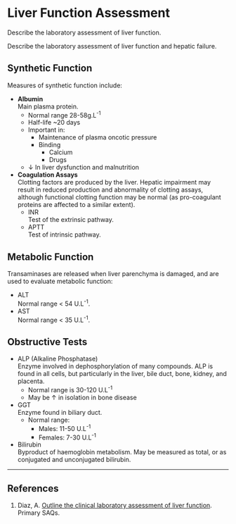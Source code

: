 # Liver Function Assessment

:::CICM
Describe the laboratory assessment of liver function.
:::

:::ANZCA
Describe the laboratory assessment of liver function and hepatic failure.
:::

## Synthetic Function

Measures of synthetic function include:

*  **Albumin**\
Main plasma protein.
    * Normal range 28-58g.L^-1^
    * Half-life ~20 days
    * Important in:
        * Maintenance of plasma oncotic pressure
        * Binding
            * Calcium
            * Drugs
    * ↓ In liver dysfunction and malnutrition

* **Coagulation Assays**\
Clotting factors are produced by the liver. Hepatic impairment may result in reduced production and abnormality of clotting assays, although functional clotting function may be normal (as pro-coagulant proteins are affected to a similar extent).
    * INR\
    Test of the extrinsic pathway.
    * APTT\
    Test of intrinsic pathway.


## Metabolic Function

Transaminases are released when liver parenchyma is damaged, and are used to evaluate metabolic function:

* ALT\
Normal range < 54 U.L^-1^.
* AST\
Normal range < 35 U.L^-1^.

## Obstructive Tests

* ALP (Alkaline Phosphatase)\
Enzyme involved in dephosphorylation of many compounds. ALP is found in all cells, but particularly in the liver, bile duct, bone, kidney, and placenta.
    * Normal range is 30-120 U.L^-1^
    * May be ↑ in isolation in bone disease
* GGT\
Enzyme found in biliary duct.
    * Normal range:
        * Males: 11-50 U.L^-1^
        * Females: 7-30 U.L^-1^
* Bilirubin\
Byproduct of haemoglobin metabolism. May be measured as total, or as conjugated and unconjugated bilirubin.

---

## References

1. Diaz, A. [Outline the clinical laboratory assessment of liver function](https://primarysaqs.files.wordpress.com/2009/12/2010b16outline-the-clinical-laboratory-assessment-of-liver-function.pdf). Primary SAQs.
